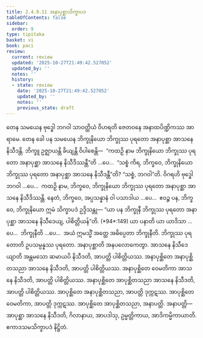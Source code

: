 ```yaml
---
title: 2.4.9.11 အနာပုစ္ဆာသိက္ခာပဒ
tableOfContents: false
sidebar:
  order: 9
type: tipitaka
basket: vi
book: paci
review:
  current: review
  updated: '2025-10-27T21:49:42.527052'
  updated_by: ''
  notes: ''
  history:
  - state: review
    date: '2025-10-27T21:49:42.527052'
    updated_by: ''
    notes: ''
    previous_state: draft
---
```



<ReviewStatus review={frontmatter.review} showDetails={true} />

<HypothesisAnnotation frontmatter={frontmatter} />

<DynamicBreadcrumb />

<Division number="1214" book="paci" e="ch" v="2" p="459">

<Paragraph number="3501" book="paci">
တေန သမယေန ဗုဒ္ဓေါ ဘဂဝါ သာဝတ္ထိယံ ဝိဟရတိ ဇေတဝနေ အနာထပိဏ္ဍိကဿ အာရာမေ. တေန ခေါ ပန သမယေန ဘိက္ခုနိယော ဘိက္ခုဿ ပုရတော အနာပုစ္ဆာ အာသနေ နိသီဒန္တိ. ဘိက္ခူ ဥဇ္ဈာယန္တိ ခိယျန္တိ ဝိပါစေန္တိ—  “ကထဉှိ နာမ ဘိက္ခုနိယော ဘိက္ခုဿ ပုရတော အနာပုစ္ဆာ အာသနေ နိသီဒိဿန္တီ”တိ …ပေ…  “သစ္စံ ကိရ, ဘိက္ခဝေ, ဘိက္ခုနိယော ဘိက္ခုဿ ပုရတော အနာပုစ္ဆာ အာသနေ နိသီဒန္တီ”တိ? “သစ္စံ, ဘဂဝါ”တိ. ဝိဂရဟိ ဗုဒ္ဓေါ ဘဂဝါ …ပေ…  ကထဉှိ နာမ, ဘိက္ခဝေ, ဘိက္ခုနိယော ဘိက္ခုဿ ပုရတော အနာပုစ္ဆာ အာသနေ နိသီဒိဿန္တိ. နေတံ, ဘိက္ခဝေ, အပ္ပသန္နာနံ ဝါ ပသာဒါယ …ပေ…  ဧဝဉ္စ ပန, ဘိက္ခဝေ, ဘိက္ခုနိယော ဣမံ သိက္ခာပဒံ ဥဒ္ဒိသန္တု—
</Paragraph>

</Division>
<Division number="1215" book="paci" e="ch" v="2" p="459">

<Paragraph number="3502" book="paci">
<Emphasis>“ယာ ပန ဘိက္ခုနီ ဘိက္ခုဿ ပုရတော အနာပုစ္ဆာ အာသနေ နိသီဒေယျ, ပါစိတ္တိယန်”</Emphasis>တိ. (*94*:<Emphasis>149</Emphasis>)
</Paragraph>

</Division>
<Division number="1216" book="paci" e="ch" v="2" p="459">

<Paragraph number="3503" book="paci">
<Emphasis>ယာ ပနာ</Emphasis>တိ ယာ ယာဒိသာ …ပေ…  <Emphasis>ဘိက္ခုနီ</Emphasis>တိ …ပေ…  အယံ ဣမသ္မိံ အတ္ထေ အဓိပ္ပေတာ ဘိက္ခုနီတိ.
</Paragraph>

<Paragraph number="3504" book="paci">
<Emphasis>ဘိက္ခုဿ ပုရတော</Emphasis>တိ ဥပသမ္ပန္နဿ ပုရတော. <Emphasis>အနာပုစ္ဆာ</Emphasis>တိ အနပလောကေတွာ. <Emphasis>အာသနေ နိသီဒေယျာ</Emphasis>တိ အန္တမသော ဆမာယပိ နိသီဒတိ, အာပတ္တိ ပါစိတ္တိယဿ.
</Paragraph>

</Division>
<Division number="1217" book="paci" e="ch" v="2" p="459">

<Paragraph number="3505" book="paci">
အနာပုစ္ဆိတေ အနာပုစ္ဆိတသညာ အာသနေ နိသီဒတိ, အာပတ္တိ ပါစိတ္တိယဿ. အနာပုစ္ဆိတေ ဝေမတိကာ အာသနေ နိသီဒတိ, အာပတ္တိ ပါစိတ္တိယဿ. အနာပုစ္ဆိတေ အာပုစ္ဆိတသညာ အာသနေ နိသီဒတိ, အာပတ္တိ ပါစိတ္တိယဿ.
</Paragraph>

<Paragraph number="3506" book="paci">
အာပုစ္ဆိတေ အနာပုစ္ဆိတသညာ, အာပတ္တိ ဒုက္ကဋဿ. အာပုစ္ဆိတေ ဝေမတိကာ, အာပတ္တိ ဒုက္ကဋဿ. အာပုစ္ဆိတေ အာပုစ္ဆိတသညာ, အနာပတ္တိ.
</Paragraph>

</Division>
<Division number="1218" book="paci" e="ch" v="2" p="460">

<Paragraph number="3507" book="paci">
အနာပတ္တိ—  အာပုစ္ဆာ အာသနေ နိသီဒတိ, ဂိလာနာယ, အာပဒါသု, ဥမ္မတ္တိကာယ, အာဒိကမ္မိကာယာတိ.

</Paragraph>
</Division>

<Paragraph number="3508" type="center" book="paci">
ဧကာဒသမသိက္ခာပဒံ နိဋ္ဌိတံ.
</Paragraph>